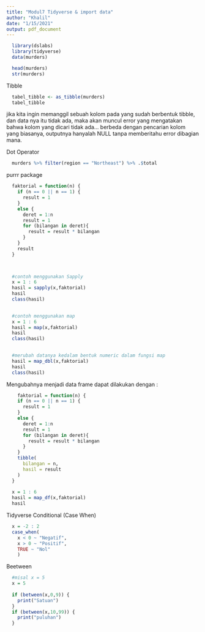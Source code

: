```yaml
---
title: "Modul7 Tidyverse & import data"
author: "Khalil"
date: "1/15/2021"
output: pdf_document
---
```


```r
  library(dslabs)
  library(tidyverse)
  data(murders)
```

```r
  head(murders)
  str(murders)
```

Tibble
```r
  tabel_tibble <- as_tibble(murders)
  tabel_tibble
```
  jika kita ingin memanggil sebuah kolom pada yang sudah berbentuk tibble, dan data nya itu tidak ada, maka akan muncul error yang mengatakan bahwa kolom yang dicari tidak ada... berbeda dengan pencarian kolom yang biasanya, outputnya hanyalah NULL tanpa memberitahu error dibagian mana.
  
Dot Operator  
```r
  murders %>% filter(region == "Northeast") %>% .$total
```

purrr package
```r
  faktorial = function(n) {
    if (n == 0 || n == 1) {
      result = 1 
    }
    else {
      deret = 1:n 
      result = 1 
      for (bilangan in deret){
        result = result * bilangan
      }
    }
    result
  }

 
```

```r
  #contoh menggunakan Sapply
  x = 1 : 6 
  hasil = sapply(x,faktorial)
  hasil
  class(hasil)
  
```

```r
  #contoh menggunakan map
  x = 1 : 6 
  hasil = map(x,faktorial)
  hasil
  class(hasil)
  
```

```r
  #merubah datanya kedalam bentuk numeric dalam fungsi map
  hasil = map_dbl(x,faktorial)
  hasil
  class(hasil)
```

Mengubahnya menjadi data frame dapat dilakukan dengan : 
```r
    faktorial = function(n) {
    if (n == 0 || n == 1) {
      result = 1 
    }
    else {
      deret = 1:n 
      result = 1 
      for (bilangan in deret){
        result = result * bilangan
      }
    }
    tibble(
      bilangan = n,
      hasil = result
    )
  }
  
  x = 1 : 6 
  hasil = map_df(x,faktorial)
  hasil 
```

Tidyverse Conditional (Case When)
```r
  x = -2 : 2
  case_when(
    x < 0 ~ "Negatif", 
    x > 0 ~ "Positif", 
    TRUE ~ "Nol"
    )
```

Beetween
```r
  #misal x = 5
  x = 5 
  
  if (between(x,0,9)) {
    print("Satuan")
  }
  if (between(x,10,99)) {
    print("puluhan")
  }
```

```r
```

